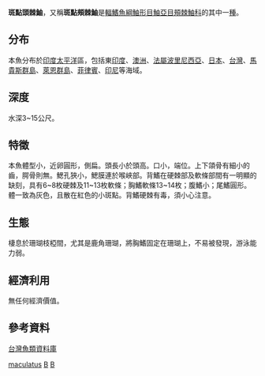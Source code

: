 {{Speciesbox
| taxon = Caracanthus maculatus
| status = NE
| status_system=IUCN3.1
| binomial_authority =  [[Gray|Gray]],1831
| synonyms = *''Micropus maculatus, Gray, 1831''
}}

'''斑點頭棘鮋'''，又稱'''斑點頰棘鮋'''是[[輻鰭魚綱|輻鰭魚綱]][[鮋形目|鮋形目]][[鮋亞目|鮋亞目]][[頰棘鮋科|頰棘鮋科]]的其中一[[種|種]]。

==分布==
本魚分布於[[印度|印度]][[太平洋|太平洋]]區，包括東[[印度|印度]]、[[澳洲|澳洲]]、[[法屬波里尼西亞|法屬波里尼西亞]]、[[日本|日本]]、[[台灣|台灣]]、[[馬貴斯群島|馬貴斯群島]]、[[萊恩群島|萊恩群島]]、[[菲律賓|菲律賓]]、[[印尼|印尼]]等海域。

==深度==
水深3~15公尺。

==特徵==
本魚體型小，近卵圓形，側扁。頭長小於頭高。口小，端位。上下頜骨有細小的齒，腭骨則無。鰓孔狹小，鰓膜連於喉峽部。背鰭在硬棘部及軟條部間有一明顯的缺刻，具有6~8枚硬棘及11~13枚軟條；胸鰭軟條13~14枚；腹鰭小；尾鰭圓形。體一致為灰色，且散在紅色的小斑點。背鰭硬棘有毒，須小心注意。

==生態==
棲息於珊瑚枝椏間，尤其是鹿角珊瑚，將胸鰭固定在珊瑚上，不易被發現，游泳能力弱。

==經濟利用==
無任何經濟價值。

==參考資料==
[http://fishdb.sinica.edu.tw/ 台灣魚類資料庫] {{Wayback|url=http://fishdb.sinica.edu.tw/ |date=20160304193340 }}

{{Taxonbar|from=Q2199725}}

[[Category:頰棘鮋科|maculatus]]
[[Category:頭棘鮋屬|B]]
[[Category:1831年描述的鱼类|B]]